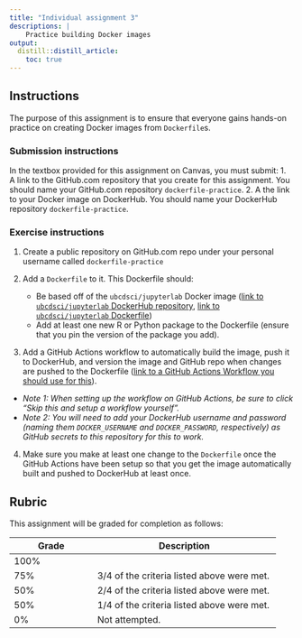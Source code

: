 ```yaml
---
title: "Individual assignment 3"
descriptions: |
    Practice building Docker images
output:
  distill::distill_article:
    toc: true
---
```


## Instructions

The purpose of this assignment is to ensure that everyone gains hands-on practice on creating Docker images from `Dockerfile`s. 

### Submission instructions

In the textbox provided for this assignment on Canvas,
you must submit: 
1. A link to the GitHub.com repository that you create for this assignment.
You should name your GitHub.com repository `dockerfile-practice`.
2. A the link to your Docker image on DockerHub. You should name your DockerHub repository `dockerfile-practice`.

### Exercise instructions

1. Create a public repository on GitHub.com repo under your personal username called `dockerfile-practice`

2. Add a `Dockerfile` to it. This Dockerfile should:
    - Be based off of the `ubcdsci/jupyterlab` Docker image ([link to `ubcdsci/jupyterlab` DockerHub repository](https://hub.docker.com/repository/docker/ubcdsci/jupyterlab), [link to `ubcdsci/jupyterlab` Dockerfile](https://github.com/UBC-DSCI/jupyterlab/blob/main/Dockerfile))
    - Add at least one new R or Python package to the Dockerfile (ensure that you pin the version of the package you add).

3. Add a GitHub Actions workflow to automatically build the image, push it to DockerHub, and version the image and GitHub repo when changes are pushed to the Dockerfile ([link to a GitHub Actions Workflow you should use for this](https://github.com/ttimbers/dockerfile-practice/blob/main/.github/workflows/publish_docker_image.yml)).

  - *Note 1: When setting up the workflow on GitHub Actions, be sure to click "Skip this and setup a workflow yourself".*
  - *Note 2: You will need to add your DockerHub username and password (naming them `DOCKER_USERNAME` and `DOCKER_PASSWORD`, respectively) as GitHub secrets to this repository for this to work.*

4. Make sure you make at least one change to the `Dockerfile` once the GitHub Actions have been setup so that you get the image automatically built and pushed to DockerHub at least once.

## Rubric 

This assignment will be graded for completion as follows:

|Grade | Description |
|------|-------------|
| 100% | <ul><li>A Docker image named `dockerfile-practice` and tagged with a version exists under the student's username on DockerHub.</li><li>The Dockerfile used to create the Docker image lives in a GitHub repository named `dockerfile-practice` under the student's username.</li><li>There is evidence that a GitHub Actions workflow can successfully build a Docker image from the Dockerfile in the GitHub repository, and publish it to DockerHub.</li><li>The Docker image version tag is in sync with the GitHub repository release tag.</li></ul> |
| 75%  | 3/4 of the criteria listed above were met. |
| 50%  | 2/4 of the criteria listed above were met. |
| 50%  | 1/4 of the criteria listed above were met. |
| 0%   | Not attempted. |
